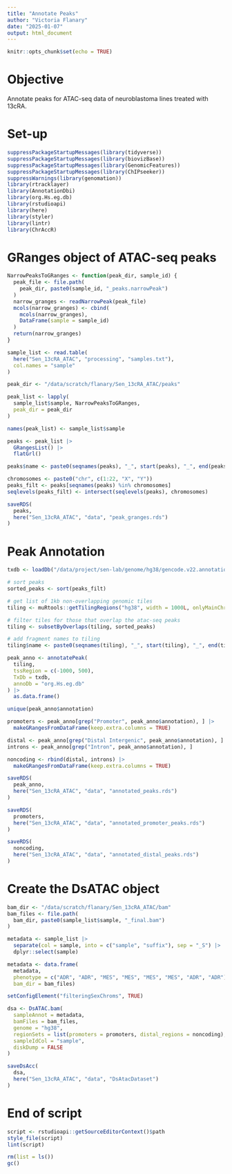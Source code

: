 ```yaml
---
title: "Annotate Peaks"
author: "Victoria Flanary"
date: "2025-01-07"
output: html_document
---
```


```r
knitr::opts_chunk$set(echo = TRUE)
```

# Objective
Annotate peaks for ATAC-seq data of neuroblastoma lines treated with 13cRA.

# Set-up
```r
suppressPackageStartupMessages(library(tidyverse))
suppressPackageStartupMessages(library(biovizBase))
suppressPackageStartupMessages(library(GenomicFeatures))
suppressPackageStartupMessages(library(ChIPseeker))
suppressWarnings(library(genomation))
library(rtracklayer)
library(AnnotationDbi)
library(org.Hs.eg.db)
library(rstudioapi)
library(here)
library(styler)
library(lintr)
library(ChrAccR)
```

# GRanges object of ATAC-seq peaks
```r
NarrowPeaksToGRanges <- function(peak_dir, sample_id) {
  peak_file <- file.path(
    peak_dir, paste0(sample_id, "_peaks.narrowPeak")
  )
  narrow_granges <- readNarrowPeak(peak_file)
  mcols(narrow_granges) <- cbind(
    mcols(narrow_granges), 
    DataFrame(sample = sample_id)
  )
  return(narrow_granges)
}
```

```r
sample_list <- read.table(
  here("Sen_13cRA_ATAC", "processing", "samples.txt"),
  col.names = "sample"
)

peak_dir <- "/data/scratch/flanary/Sen_13cRA_ATAC/peaks"
```

```r
peak_list <- lapply(
  sample_list$sample, NarrowPeaksToGRanges,
  peak_dir = peak_dir
)

names(peak_list) <- sample_list$sample
```

```r
peaks <- peak_list |>
  GRangesList() |>
  flatGrl()
```

```r
peaks$name <- paste0(seqnames(peaks), "_", start(peaks), "_", end(peaks))
```

```r
chromosomes <- paste0("chr", c(1:22, "X", "Y"))
peaks_filt <- peaks[seqnames(peaks) %in% chromosomes]
seqlevels(peaks_filt) <- intersect(seqlevels(peaks), chromosomes)
```

```r
saveRDS(
  peaks,
  here("Sen_13cRA_ATAC", "data", "peak_granges.rds")
)
```

# Peak Annotation
```r
txdb <- loadDb("/data/project/sen-lab/genome/hg38/gencode.v22.annotation.txdb")
```

```r
# sort peaks
sorted_peaks <- sort(peaks_filt)

# get list of 1kb non-overlapping genomic tiles
tiling <- muRtools::getTilingRegions("hg38", width = 1000L, onlyMainChrs = TRUE)

# filter tiles for those that overlap the atac-seq peaks
tiling <- subsetByOverlaps(tiling, sorted_peaks)

# add fragment names to tiling
tiling$name <- paste0(seqnames(tiling), "_", start(tiling), "_", end(tiling))
```

```r
peak_anno <- annotatePeak(
  tiling,
  tssRegion = c(-1000, 500),
  TxDb = txdb, 
  annoDb = "org.Hs.eg.db"
) |>
  as.data.frame()
```

```r
unique(peak_anno$annotation)
```

```r
promoters <- peak_anno[grep("Promoter", peak_anno$annotation), ] |>
  makeGRangesFromDataFrame(keep.extra.columns = TRUE)
```

```r
distal <- peak_anno[grep("Distal Intergenic", peak_anno$annotation), ]
introns <- peak_anno[grep("Intron", peak_anno$annotation), ]

noncoding <- rbind(distal, introns) |>
  makeGRangesFromDataFrame(keep.extra.columns = TRUE)
```

```r
saveRDS(
  peak_anno,
  here("Sen_13cRA_ATAC", "data", "annotated_peaks.rds")
)

saveRDS(
  promoters,
  here("Sen_13cRA_ATAC", "data", "annotated_promoter_peaks.rds")
)

saveRDS(
  noncoding,
  here("Sen_13cRA_ATAC", "data", "annotated_distal_peaks.rds")
)
```

# Create the DsATAC object
```r
bam_dir <- "/data/scratch/flanary/Sen_13cRA_ATAC/bam"
bam_files <- file.path(
  bam_dir, paste0(sample_list$sample, "_final.bam")
)
```

```r
metadata <- sample_list |>
  separate(col = sample, into = c("sample", "suffix"), sep = "_S") |>
  dplyr::select(sample)

metadata <- data.frame(
  metadata, 
  phenotype = c("ADR", "ADR", "MES", "MES", "MES", "MES", "ADR", "ADR"),
  bam_dir = bam_files)
```

```r
setConfigElement("filteringSexChroms", TRUE)
```

```r
dsa <- DsATAC.bam(
  sampleAnnot = metadata,
  bamFiles = bam_files,
  genome = "hg38",
  regionSets = list(promoters = promoters, distal_regions = noncoding),
  sampleIdCol = "sample",
  diskDump = FALSE
)
```

```r
saveDsAcc(
  dsa,
  here("Sen_13cRA_ATAC", "data", "DsAtacDataset")
)
```

# End of script
```r
script <- rstudioapi::getSourceEditorContext()$path
style_file(script)
lint(script)
```

```r
rm(list = ls())
gc()
```
